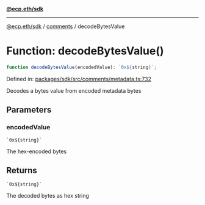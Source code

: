 [**@ecp.eth/sdk**](../../index.mdx)

***

[@ecp.eth/sdk](/sdk-reference/index.mdx) / [comments](/sdk-reference/comments/index.mdx) / decodeBytesValue

# Function: decodeBytesValue()

```ts
function decodeBytesValue(encodedValue): `0x${string}`;
```

Defined in: [packages/sdk/src/comments/metadata.ts:732](https://github.com/ecp-eth/comments-monorepo/blob/main/packages/sdk/src/comments/metadata.ts#L732)

Decodes a bytes value from encoded metadata bytes

## Parameters

### encodedValue

`` `0x${string}` ``

The hex-encoded bytes

## Returns

`` `0x${string}` ``

The decoded bytes as hex string
